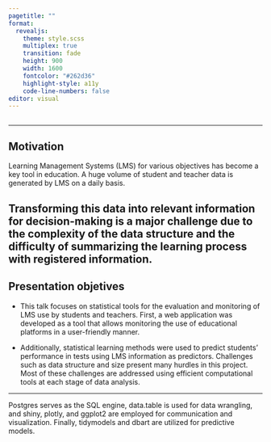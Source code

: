 ```yaml
---
pagetitle: ""
format: 
  revealjs: 
    theme: style.scss
    multiplex: true
    transition: fade
    height: 900
    width: 1600
    fontcolor: "#262d36"
    highlight-style: a11y
    code-line-numbers: false
editor: visual
---
```


##  {background-image="images/tapa.jpeg" aria-label="image with presentation title and user design."}


---

## Motivation

Learning Management Systems (LMS) for various objectives has become a key tool in education. A huge volume of student and teacher data is generated by LMS on a daily basis.

Transforming this data into relevant information for decision-making is a major challenge due to the complexity of the data structure and the difficulty of summarizing the learning process with registered information.
---

## Presentation objetives

- This talk focuses on statistical tools for the evaluation and monitoring of LMS use by students and teachers. First, a web application was developed as a tool that allows monitoring the use of educational platforms in a user-friendly manner.

- Additionally, statistical learning methods were used to predict students' performance in tests using LMS information as predictors. Challenges such as data structure and size present many hurdles in this project. Most of these challenges are addressed using efficient computational tools at each stage of data analysis.

---



Postgres serves as the SQL engine, data.table is used for data wrangling, and shiny, plotly, and ggplot2 are employed for communication and visualization. Finally, tidymodels and dbart are utilized for predictive models.




 